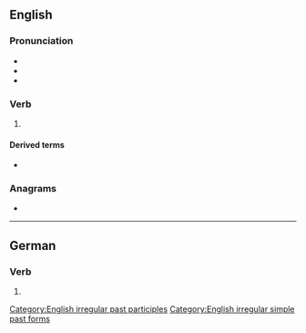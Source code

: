 ==English==

===Pronunciation===
* {{IPA|en|/ˈdɛlt/}}
* {{audio|en|en-us-dealt.ogg|Audio (US)}}
* {{rhymes|en|ɛlt|s=1}}

===Verb===
{{head|en|verb form}}

# {{en-past of|deal}}

====Derived terms====
* {{l|en|play the hand one is dealt}}

===Anagrams===
* {{anagrams|en|a=adelt|Adlet|DELTA|Delta|adlet|atled|dalet|delta|lated|taled}}

[[Category:English irregular past participles]]
[[Category:English irregular simple past forms]]

----

==German==

===Verb===
{{head|de|verb form}}

# {{verb form of|de|dealen||3|s|pres|;|2|p|pres|;|p|imp}}